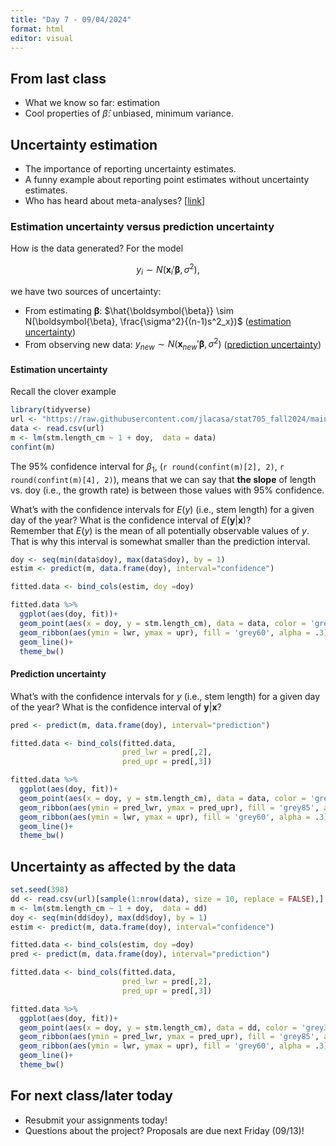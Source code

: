 ```yaml
---
title: "Day 7 - 09/04/2024"
format: html
editor: visual
---
```


## From last class  

- What we know so far: estimation  
- Cool properties of $\hat{\beta}$: unbiased, minimum variance.   

## Uncertainty estimation  

- The importance of reporting uncertainty estimates.  
- A funny example about reporting point estimates without uncertainty estimates.  
- Who has heard about meta-analyses? [[link]()]  

### Estimation uncertainty versus prediction uncertainty  

How is the data generated? For the model  

$$y_i \sim N(\mathbf{x}_i' \boldsymbol{\beta}, \sigma^2),$$  

we have two sources of uncertainty:  

- From estimating ${\boldsymbol{\beta}}$: $\hat{\boldsymbol{\beta}} \sim N(\boldsymbol{\beta}, \frac{\sigma^2}{(n-1)s^2_x})$ ([estimation uncertainty])
- From observing new data: $y_{new} \sim N(\mathbf{x}_{new}' \boldsymbol{\beta}, \sigma^2)$ ([prediction uncertainty])  

#### Estimation uncertainty  

Recall the clover example  
```r
library(tidyverse)
url <- "https://raw.githubusercontent.com/jlacasa/stat705_fall2024/main/classes/data/lotus_hw1.csv"
data <- read.csv(url)
m <- lm(stm.length_cm ~ 1 + doy,  data = data)
confint(m)
``` 

The 95\% confidence interval for $\beta_1$, (`r round(confint(m)[2], 2)`, `r round(confint(m)[4], 2)`), means that we can say that **the slope** of length vs. doy (i.e., the growth rate) is between those values with 95\% confidence.  

What's with the confidence intervals for $E(y)$ (i.e., stem length) for a given day of the year? What is the confidence interval of $E(\mathbf{y}|\mathbf{x})$?  
Remember that $E(y)$ is the mean of all potentially observable values of $y$. That is why this interval is somewhat smaller than the prediction interval.
```r
doy <- seq(min(data$doy), max(data$doy), by = 1)
estim <- predict(m, data.frame(doy), interval="confidence")

fitted.data <- bind_cols(estim, doy =doy) 

fitted.data %>% 
  ggplot(aes(doy, fit))+
  geom_point(aes(x = doy, y = stm.length_cm), data = data, color = 'grey30')+
  geom_ribbon(aes(ymin = lwr, ymax = upr), fill = 'grey60', alpha = .3)+
  geom_line()+
  theme_bw()
```

#### Prediction uncertainty  

What's with the confidence intervals for $y$ (i.e., stem length) for a given day of the year? What is the confidence interval of $\mathbf{y}|\mathbf{x}$?  

```r
pred <- predict(m, data.frame(doy), interval="prediction")

fitted.data <- bind_cols(fitted.data, 
                         pred_lwr = pred[,2], 
                         pred_upr = pred[,3]) 

fitted.data %>% 
  ggplot(aes(doy, fit))+
  geom_point(aes(x = doy, y = stm.length_cm), data = data, color = 'grey30')+
  geom_ribbon(aes(ymin = pred_lwr, ymax = pred_upr), fill = 'grey85', alpha = .3)+
  geom_ribbon(aes(ymin = lwr, ymax = upr), fill = 'grey60', alpha = .3)+
  geom_line()+
  theme_bw()
```

## Uncertainty as affected by the data   

```r
set.seed(398)
dd <- read.csv(url)[sample(1:nrow(data), size = 10, replace = FALSE),]
m <- lm(stm.length_cm ~ 1 + doy,  data = dd)
doy <- seq(min(dd$doy), max(dd$doy), by = 1)
estim <- predict(m, data.frame(doy), interval="confidence")

fitted.data <- bind_cols(estim, doy =doy) 
pred <- predict(m, data.frame(doy), interval="prediction")

fitted.data <- bind_cols(fitted.data, 
                         pred_lwr = pred[,2], 
                         pred_upr = pred[,3]) 

fitted.data %>% 
  ggplot(aes(doy, fit))+
  geom_point(aes(x = doy, y = stm.length_cm), data = dd, color = 'grey30')+
  geom_ribbon(aes(ymin = pred_lwr, ymax = pred_upr), fill = 'grey85', alpha = .3)+
  geom_ribbon(aes(ymin = lwr, ymax = upr), fill = 'grey60', alpha = .3)+
  geom_line()+
  theme_bw()
```


## For next class/later today  

- Resubmit your assignments today!  
- Questions about the project? Proposals are due next Friday (09/13)!


